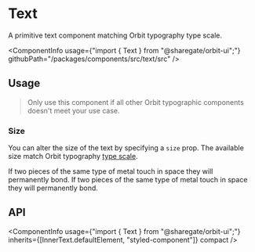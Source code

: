 
<Meta
    title="Components/Text"
    id="text"
/>

# Text

<Tagline>A primitive text component matching Orbit typography type scale.</Tagline>

<ComponentInfo
    usage={"import { Text } from \"@sharegate/orbit-ui\";"}
    githubPath="/packages/components/src/text/src"
/>

## Usage

> Only use this component if all other Orbit typographic components doesn't meet your use case.

### Size

You can alter the size of the text by specifying a `size` prop. The available size match Orbit typography [type scale](?path=/docs/typography--page#type-scale).

<Preview>
    <Story name="size">
        <Stack>
            <Text>If two pieces of the same type of metal touch in space they will permanently bond.</Text>
            <Text size="sm">If two pieces of the same type of metal touch in space they will permanently bond.</Text>
        </Stack>
    </Story>
</Preview>

## API

<ComponentInfo
    usage={"import { Text } from \"@sharegate/orbit-ui\";"}
    inherits={[InnerText.defaultElement, "styled-component"]}
    compact
/>

<ArgsTable of={InnerText} sort="alpha" />
